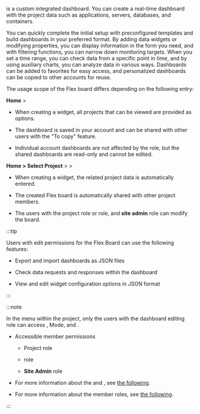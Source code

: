 <Cmdname sid="side_flexboard" className="uitext" /> is a custom integrated dashboard. You can create a real-time dashboard with the project data such as applications, servers, databases, and containers.

You can quickly complete the initial setup with preconfigured templates and build dashboards in your preferred format. By adding data widgets or modifying properties, you can display information in the form you need, and with filtering functions, you can narrow down monitoring targets. When you set a time range, you can check data from a specific point in time, and by using auxiliary charts, you can analyze data in various ways. Dashboards can be added to favorites for easy access, and personalized dashboards can be copied to other accounts for reuse.

<ImgLang img='flex-board-mod.png' desc='Flex Board Edit mode' />

The usage scope of the Flex board differs depending on the following entry:

**Home** &gt; <Cmdname sid="side_integratedFlexboard" className="uitext" />

  - When creating a widget, all projects that can be viewed are provided as options. 

  - The dashboard is saved in your account and can be shared with other users with the "To copy" feature.

  - Individual account dashboards are not affected by the role, but the shared dashboards are read-only and cannot be edited. 

**Home &gt; Select Project** &gt; <Cmdname sid="side_dashboard" className="uitext" /> &gt; <Cmdname sid="side_flexboard" className="uitext" />

  - When creating a widget, the related project data is automatically entered.

  - The created Flex board is automatically shared with other project members.

  - The users with the project <Cmdname sid="edit" className="b600" /> role or <Cmdname sid="ITM06494" className="b600" /> role, and **site admin** role can modify the board.

:::tip

Users with edit permissions for the Flex Board can use the following features:

- Export and import dashboards as JSON files

- Check data requests and responses within the dashboard

- View and edit widget configuration options in JSON format

:::

:::note

In the <Cmdname sid="side_flexboard" className="uitext" /> menu within the project, only the users with the dashboard editing role can access <Cmdname sid="edit_mode" className="uitext" />, <Cmdname sid="admin" className="uitext" /> Mode, and <Cmdname sid="filter" className="uitext" />. 

- Accessible member permissions

    - Project <Cmdname sid="edit" className="b600" /> role 

    - <Cmdname sid="ITM06494" className="b600" /> role

    - **Site Admin** role

- For more information about the <Cmdname sid="view_mode" className="uitext" /> and <Cmdname sid="filter" className="uitext" />, see [the following](flexboard-mode).

- For more information about the member roles, see [the following](../project/project-structure#member-auth).

:::

